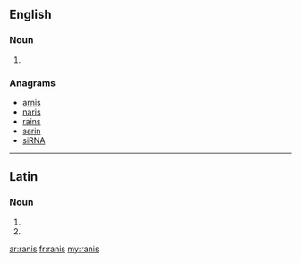 ==English==

===Noun===
{{head|en|plural}}

# {{plural of|rani|lang=en}}

===Anagrams===
* [[arnis#English|arnis]]
* [[naris#English|naris]]
* [[rains#English|rains]]
* [[sarin#English|sarin]]
* [[siRNA#English|siRNA]]

----

==Latin==

===Noun===
{{head|la|noun form|head=rānīs|g=f}}

# {{inflection of|rāna||dat|p|lang=la}}
# {{inflection of|rāna||abl|p|lang=la}}

[[ar:ranis]]
[[fr:ranis]]
[[my:ranis]]